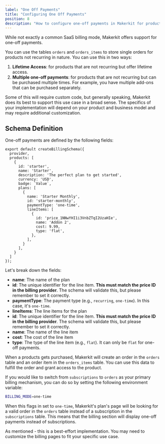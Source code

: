 ```yaml
---
label: "One Off Payments"
title: "Configuring One Off Payments"
position: 8
description: "How to configure one-off payments in Makerkit for products that are not recurring in nature."
---
```


While not exactly a common SaaS billing mode, Makerkit offers support for one-off payments.

You can use the tables `orders` and `orders_items` to store single orders for products not recurring in nature. You can use this in two ways:

1. **Lifetime Access**: for products that are not recurring but offer lifetime access.
2. **Multiple one-off payments**: for products that are not recurring but can be purchased multiple times. For example, you have multiple add-ons that can be purchased separately.

Some of this will require custom code, but generally speaking, Makerkit does its best to support this use case in a broad sense. The specifics of your implementation will depend on your product and business model and may require additional customization.

## Schema Definition

One-off payments are defined by the following fields:

```tsx
export default createBillingSchema({
  provider,
  products: [
    {
      id: 'starter',
      name: 'Starter',
      description: 'The perfect plan to get started',
      currency: 'USD',
      badge: `Value`,
      plans: [
        {
          name: 'Starter Monthly',
          id: 'starter-monthly',
          paymentType: 'one-time',
          lineItems: [
            {
              id: 'price_1NNwYHI1i3VnbZTqI2UzaHIe',
              name: 'Addon 2',
              cost: 9.99,
              type: 'flat',
            },
          ],
        }
      ],
    }
  ]
});
```

Let's break down the fields:
- **name**: The name of the plan
- **id**: The unique identifier for the line item. **This must match the price ID in the billing provider**. The schema will validate this, but please remember to set it correctly.
- **paymentType**: The payment type (e.g., `recurring`, `one-time`). In this case, it's `one-time`.
- **lineItems**: The line items for the plan
- **id**: The unique identifier for the line item. **This must match the price ID in the billing provider**. The schema will validate this, but please remember to set it correctly.
- **name**: The name of the line item
- **cost**: The cost of the line item
- **type**: The type of the line item (e.g., `flat`). It can only be `flat` for one-off payments.

When a products gets purchased, Makerkit will create an order in the `orders` table and an order item in the `orders_items` table. You can use this data to fulfill the order and grant access to the product.

If you would like to switch from `subscriptions` to `orders` as your primary billing mechanism, you can do so by setting the following environment variable:

```bash
BILLING_MODE=one-time
```

When this flags in set to `one-time`, Makerkit's plan's page will be looking for a valid order in the `orders` table instead of a subscription in the `subscriptions` table. This means that the billing section will display one-off payments instead of subscriptions.

As mentioned - this is a best-effort implementation. You may need to customize the billing pages to fit your specific use case.